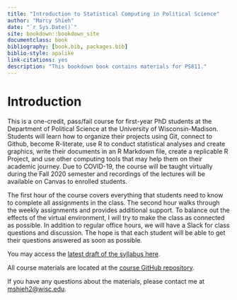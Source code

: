 ```yaml
--- 
title: "Introduction to Statistical Computing in Political Science"
author: "Marcy Shieh"
date: "`r Sys.Date()`"
site: bookdown::bookdown_site
documentclass: book
bibliography: [book.bib, packages.bib]
biblio-style: apalike
link-citations: yes
description: "This bookdown book contains materials for PS811."
---
```


# Introduction {#intro}

This is a one-credit, pass/fail course for first-year PhD students at the Department of Political Science at the University of Wisconsin-Madison. Students will learn how to organize their projects using Git, connect to Github, become R-literate, use R to conduct statistical analyses and create graphics, write their documents in an R Markdown file, create a replicable R Project, and use other computing tools that may help them on their academic journey. Due to COVID-19, the course will be taught virtually during the Fall 2020 semester and recordings of the lectures will be available on Canvas to enrolled students.

The first hour of the course covers everything that students need to know to complete all assignments in the class. The second hour walks through the weekly assignments and provides additional support. To balance out the effects of the virtual environment, I will try to make the class as connected as possible. In addition to regular office hours, we will have a Slack for class questions and discussion. The hope is that each student will be able to get their questions answered as soon as possible.

You may access the [latest draft of the syllabus here](https://github.com/marcyshieh/ps811/blob/master/syllabus/ps811_fall2020_syllabus.pdf).

All course materials are located at the [course GitHub repository](https://github.com/marcyshieh/ps811).

If you have any questions about the materials, please contact me at [mshieh2@wisc.edu](mailto:mshieh2@wisc.edu).

